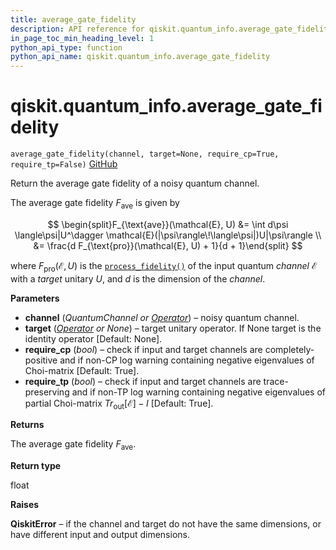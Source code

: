 ```yaml
---
title: average_gate_fidelity
description: API reference for qiskit.quantum_info.average_gate_fidelity
in_page_toc_min_heading_level: 1
python_api_type: function
python_api_name: qiskit.quantum_info.average_gate_fidelity
---
```


# qiskit.quantum\_info.average\_gate\_fidelity

<span id="qiskit.quantum_info.average_gate_fidelity" />

`average_gate_fidelity(channel, target=None, require_cp=True, require_tp=False)` [GitHub](https://github.com/qiskit/qiskit/tree/stable/0.22/qiskit/quantum_info/operators/measures.py "view source code")

Return the average gate fidelity of a noisy quantum channel.

The average gate fidelity $F_{\text{ave}}$ is given by

$$
\begin{split}F_{\text{ave}}(\mathcal{E}, U)
    &= \int d\psi \langle\psi|U^\dagger
        \mathcal{E}(|\psi\rangle\!\langle\psi|)U|\psi\rangle \\
    &= \frac{d F_{\text{pro}}(\mathcal{E}, U) + 1}{d + 1}\end{split}
$$

where $F_{\text{pro}}(\mathcal{E}, U)$ is the [`process_fidelity()`](qiskit.quantum_info.process_fidelity "qiskit.quantum_info.process_fidelity") of the input quantum *channel* $\mathcal{E}$ with a *target* unitary $U$, and $d$ is the dimension of the *channel*.

**Parameters**

*   **channel** (*QuantumChannel or* [*Operator*](qiskit.quantum_info.Operator "qiskit.quantum_info.Operator")) – noisy quantum channel.
*   **target** ([*Operator*](qiskit.quantum_info.Operator "qiskit.quantum_info.Operator") *or None*) – target unitary operator. If None target is the identity operator \[Default: None].
*   **require\_cp** (*bool*) – check if input and target channels are completely-positive and if non-CP log warning containing negative eigenvalues of Choi-matrix \[Default: True].
*   **require\_tp** (*bool*) – check if input and target channels are trace-preserving and if non-TP log warning containing negative eigenvalues of partial Choi-matrix $Tr_{\mbox{out}}[\mathcal{E}] - I$ \[Default: True].

**Returns**

The average gate fidelity $F_{\text{ave}}$.

**Return type**

float

**Raises**

**QiskitError** – if the channel and target do not have the same dimensions, or have different input and output dimensions.

